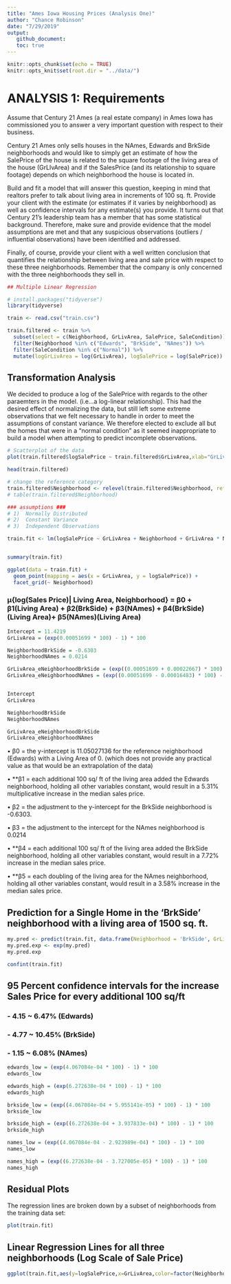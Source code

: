 ```yaml
---
title: "Ames Iowa Housing Prices (Analysis One)"
author: "Chance Robinson"
date: "7/29/2019"
output:
   github_document:
   toc: true
---
```


```r
knitr::opts_chunk$set(echo = TRUE)
knitr::opts_knit$set(root.dir = "../data/")

```

# ANALYSIS 1:  Requirements

Assume that Century 21 Ames (a real estate company) in Ames Iowa has commissioned you to answer a very important question with respect to their business.  

Century 21 Ames only sells houses in the NAmes, Edwards and BrkSide neighborhoods and would like to simply get an estimate of how the SalePrice of the house is related to the square footage of the living area of the house (GrLIvArea) and if the SalesPrice (and its relationship to square footage) depends on which neighborhood the house is located in. 

Build and fit a model that will answer this question, keeping in mind that realtors prefer to talk about living area in increments of 100 sq. ft. Provide your client with the estimate (or estimates if it varies by neighborhood) as well as confidence intervals for any estimate(s) you provide. It turns out that Century 21’s leadership team has a member that has some statistical background. Therefore, make sure and provide evidence that the model assumptions are met and that any suspicious observations (outliers / influential observations) have been identified and addressed. 

Finally, of course, provide your client with a well written conclusion that quantifies the relationship between living area and sale price with respect to these three neighborhoods. Remember that the company is only concerned with the three neighborhoods they sell in.



```r
## Multiple Linear Regression

# install.packages("tidyverse")
library(tidyverse)

train <- read.csv("train.csv")

train.filtered <- train %>% 
  subset(select = c(Neighborhood, GrLivArea, SalePrice, SaleCondition)) %>%
  filter(Neighborhood %in% c("Edwards", "BrkSide", "NAmes")) %>%
  filter(SaleCondition %in% c("Normal")) %>%
  mutate(logGrLivArea = log(GrLivArea), logSalePrice = log(SalePrice))
```



## Transformation Analysis

We decided to produce a log of the SalePrice with regards to the other paraemters in the model.  (i.e...a log-linear relationship).  This had the desired effect of normalizing the data, but still left some extreme observations that we felt necessary to handle in order to meet the assumptions of constant variance.  We therefore elected to exclude all but the homes that were in a "normal condition" as it seemed inappropriate to build a model when attempting to predict incomplete observations.


```r
# Scatterplot of the data
plot(train.filtered$logSalePrice ~ train.filtered$GrLivArea,xlab="GrLivArea", ylab="logSalePrice")
```



```r
head(train.filtered)

# change the reference category
train.filtered$Neighborhood <- relevel(train.filtered$Neighborhood, ref="Edwards")
# table(train.filtered$Neighborhood)

### assumptions ###
# 1)  Normally Distributed
# 2)  Constant Variance
# 3)  Independent Observations

```
```r
train.fit <- lm(logSalePrice ~ GrLivArea + Neighborhood + GrLivArea * Neighborhood, data = train.filtered)


summary(train.fit)
```

```r
ggplot(data = train.fit) +
  geom_point(mapping = aes(x = GrLivArea, y = logSalePrice)) +
  facet_grid(~ Neighborhood)
```



### μ{log(Sales Price)| Living Area, Neighborhood} = β0 + β1(Living Area) + β2(BrkSide) + β3(NAmes) + β4(BrkSide)(Living Area)+ β5(NAmes)(Living Area) 

```r

Intercept = 11.4219
GrLivArea = (exp(0.00051699 * 100) - 1) * 100

NeighborhoodBrkSide = -0.6303
NeighborhoodNAmes = 0.0214

GrLivArea_eNeighborhoodBrkSide = (exp((0.00051699 + 0.00022667) * 100) - 1) * 100
GrLivArea_eNeighborhoodNAmes = (exp((0.00051699 - 0.00016483) * 100) - 1) * 100


Intercept
GrLivArea

NeighborhoodBrkSide
NeighborhoodNAmes

GrLivArea_eNeighborhoodBrkSide
GrLivArea_eNeighborhoodNAmes

```


•	β0 = the y-intercept is 11.05027136 for the reference neighborhood (Edwards) with a Living Area of 0.  (which does not provide any practical value as that would be an extrapolation of the data)

•	**β1 = each additional 100 sq/ ft of the living area added the Edwards neighborhood, holding all other variables constant, would result in a 5.31% multiplicative increase in the median sales price.

•	β2 = the adjustment to the y-intercept for the BrkSide neighborhood is -0.6303.  

•	β3 = the adjustment to the intercept for the NAmes neighborhood is 0.0214

•	**β4 = each additional 100 sq/ ft of the living area added the BrkSide neighborhood, holding all other variables constant, would result in a 7.72% increase in the median sales price.

•	**β5 = each doubling of the living area for the NAmes neighborhood, holding all other variables constant, would result in a 3.58% increase in the median sales price.




## Prediction for a Single Home in the 'BrkSide' neighborhood with a living area of 1500 sq. ft.

```r
my.pred <- predict(train.fit, data.frame(Neighborhood = 'BrkSide', GrLivArea = 1500))
my.pred.exp <- exp(my.pred)
my.pred.exp
```


```r
confint(train.fit)
```


## 95 Percent confidence intervals for the increase Sales Price for every additional 100 sq/ft

### - 4.15 ~ 6.47% (Edwards)
### - 4.77 ~ 10.45% (BrkSide)
### - 1.15 ~ 6.08% (NAmes)

```r

edwards_low = (exp(4.067084e-04 * 100) - 1) * 100
edwards_low

edwards_high = (exp(6.272638e-04 * 100) - 1) * 100
edwards_high

```

```r

brkside_low = (exp((4.067084e-04 + 5.955141e-05) * 100) - 1) * 100
brkside_low

brkside_high = (exp((6.272638e-04 + 3.937833e-04) * 100) - 1) * 100
brkside_high

```


```r

names_low = (exp((4.067084e-04 - 2.923989e-04) * 100) - 1) * 100
names_low

names_high = (exp((6.272638e-04 - 3.727005e-05) * 100) - 1) * 100
names_high

```


## Residual Plots

The regression lines are broken down by a subset of neighborhoods from the training data set:
```r
plot(train.fit)
```


## Linear Regression Lines for all three neighborhoods (Log Scale of Sale Price)

```r
ggplot(train.fit,aes(y=logSalePrice,x=GrLivArea,color=factor(Neighborhood)))+geom_point()+stat_smooth(method="lm",se=FALSE)
```
